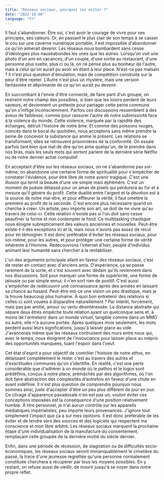 ```yaml
---
title: "Réseaux sociaux, pourquoi les éviter ?"
date: "2022-10-06"
language: "fr"
---
```


Il faut s'abandonner. Être soi, c'est avoir le courage de vivre pour ses principes, ses valeurs. Or, en passant le plus clair de son temps à se casser le cou sur une caverne numérique portable, il est impossible d'abandonner ce qu'on aimerait devenir. Les réseaux nous bombardent sans cesse d'idéologies plus nauséabondes les unes que les autres. Lorsqu'on voit une photo d'un ami en vacances, d'un couple, d'une sortie au restaurant, d'une personne plus svelte, plus ci ou là, on ne pense plus au bonheur de l'autre, mais à celui qu'on aurait pu avoir en étant à leur place. N'est-ce pas malsain ? Il n'est plus question d'émulation, mais de compétition construite sur la peur d'être rejeter. L'Autre n'est plus un mystère, mais une version fantasmée et déprimante de ce qu'on aurait pu devenir.

En succombant à l'envie d'être connecté, de faire parti d'un groupe, on restreint notre champ des possibles, si bien que les loisirs perdent de leurs saveurs, et deviennent un prétexte pour partager cette peine commune qu'on s'inflige inconsciemment. Parfois ces discussions ressemblent à des aveux de faiblesse, comme pour rassurer l'autre de notre submissivité face à la violence du monde. Cette violence, marquée par la rapidité des échanges, détruit l'histoire de notre âme. Et comme des poissons rouges, coincés dans le bocal du quotidien, nous acceptons sans même prendre la peine de concevoir la substance qui anime le présent. Les relations se transforment; elles se retrouvent prisonnières de la conformité. On essaie parfois tant bien que mal de dire qu'on aime quelqu'un, de le prendre dans nos bras, mais les seuls mots qui sortent parlent de la dernière série Netflix ou de notre dernier achat compulsif.

En acceptant d'être sur les réseaux sociaux, on ne s'abandonne pas soi-même; on abandonne une certaine forme de spiritualité pour s'empêcher de constater l'évidence, pour être libre de notre avenir tragique. C'est une illusion qui ternit la beauté d'une vie simple mais éphèmère. C'est un moment de poésie délaissé pour un amas de pixels qui perdurera au fur et à mesure qu'il génère du profit. Cette dualité entre l'argent et la dévotion est à la source de notre mal-être, et pour effleurer la vérité, il faut omettre la première au profit de la seconde. C'est encore plus nécessaire quand on cherche à créer. Un artiste, peu importe son art, se doit de ne vivre qu'au travers de celui-ci. Cette relation n'existe pas si l'on doit sans cesse peaufiner la forme et non contempler le fond. Ce multitasking chaotique nous éloigne subrepticement des valeurs anciennes et nouvelles. Peut-être existe-t-il des exceptions ici et là, mais nous n'avons pas assez de recul pour en témoigner. Il est donc préférable d'éviter les réseaux sociaux, pour soi-même, pour les autres, et pour protéger une certaine forme de vérité inhérente à l'Homme. Redécouvrons l'internet d'hier, peuplé d'individus animant leur humanité sans chercher à la rentabiliser.

L'un des arguments principale allant en faveur des réseaux sociaux, c'est de rester en contact avec d'anciens amis. D'expérience, ça se passe rarement de la sorte, et c'est souvent avec dédain qu'ils reviennent dans nos discussions. Soit pour marquer une forme de supériorité, une forme de jalousie ou par simple ennui; il n'en sort rien de positif. C'est aussi s'empêcher de redécouvrir une connaissance après des années en laissant sa chance au hasard. Peut-être est-ce une vision un peu drastique, mais je la trouve beaucoup plus humaine. À quoi bon entretenir des relations si celles-ci sont vouées à disparaître naturellement ? Par intérêt, forcément, mais pas par amitié, amour ou vertu désintéressée. La distance abstraite qui sépare deux êtres empêche toute relation ayant un quelconque sens et, à moins de l'entretenir dans un monde virtuel, tangible comme dans un MMO ou autre, elle n'a aucune portée. Après quelques mois seulement, les mots perdent aussi leurs significations, jusqu'à laisser place au vide. J'avancerais même que les réseaux contruisent des murs entre nous qui, avec le temps, nous éloignent de l'insouciance pour laisser place au mépris des opportunités manquées, tuant l'espoir dans l'oeuf.

Cet état d'esprit a pour objectif de contrôler l'histoire de notre _ethos_, en délaissant complètement le reste: c'est au travers des autres et d'exactitudes communes qu'on s'identifie. En réalité, c'est une perte considérable que d'adhérer à un monde où le pathos et le logos sont prédéfinis, conçus à notre place, prémâchés par des algorithmes, où l'on doit faire abstraction des complexités d'autrefois en faveur d'une chute en avant indéfinie. Il n'est plus question de comprendre pourquoi nous sommes ainsi, juste d'accepter d'être un peu plus différent de jour en jour. Ce clivage d'apparence paxadoxale n'en est pas un; vouloir éviter ces conceptions imposées est la conséquence d'une position relativement humble. À titre personnel, je n'ai aucun contrôle sur les appareils médiatiques impérialistes, peu importe leurs provenances. J'ignore tout simplement l'impact que ça a sur mes opinions. Il est donc préférable de les éviter et de tendre vers des sources et des logiciels qui respectent ma conscience et mon libre arbitre. Les réseaux sociaux marquent la prochaine étape d'une individualisation de la manufacture du consentement, remplaçant celle groupée de la dernière moitié du siècle dernier.

Enfin, dans une période de récession, de stagnation ou de difficultés socio-économiques, les réseaux sociaux seront immanquablement le cimetière du  passé, la trace d'une jeunesse regrettée qu'une personne normalement constituée cherchera à récupérer par tous les moyens possibles. En y restant, on refuse aussi de vieillir, de mourir jusqu'à se noyer dans notre propre reflet.